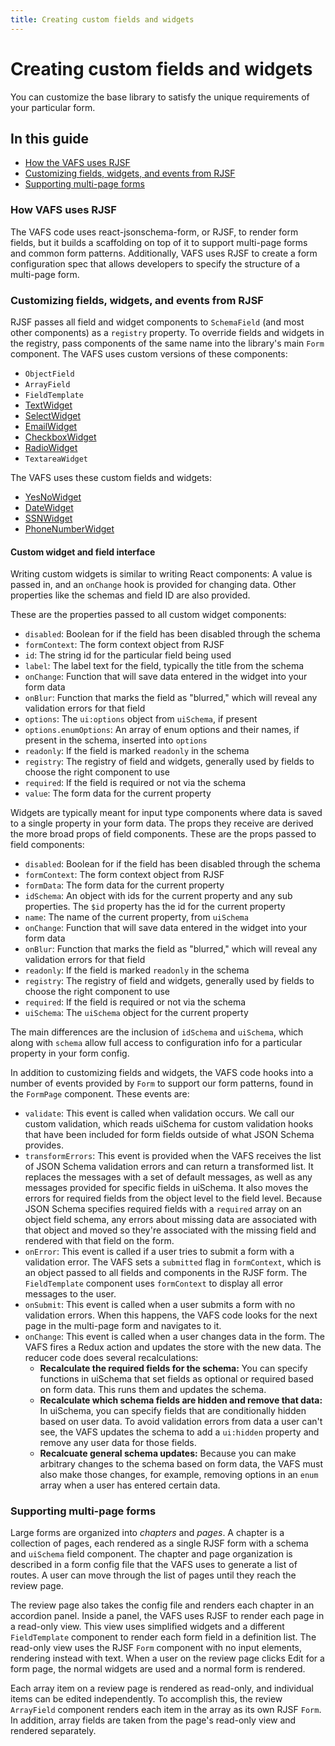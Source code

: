 ```yaml
---
title: Creating custom fields and widgets
---
```


# Creating custom fields and widgets

You can customize the base library to satisfy the unique requirements of your particular form.

## In this guide

- [How the VAFS uses RJSF](#how-vafs-uses-rjsf)
- [Customizing fields, widgets, and events from RJSF](#customizing-fields-and-widgets-from-rjsf)
- [Supporting multi-page forms](#supporting-multi-page-forms)

### How VAFS uses RJSF

The VAFS code uses react-jsonschema-form, or RJSF, to render form fields, but it builds a scaffolding on top of it to support multi-page forms and common form patterns. Additionally, VAFS uses RJSF to create a form configuration spec that allows developers to specify the structure of a multi-page form.

### Customizing fields, widgets, and events from RJSF

RJSF passes all field and widget components to `SchemaField` (and most other components) as a `registry` property. To override fields and widgets in the registry, pass components of the same name into the library's main `Form` component. The VAFS uses custom versions of these components:

- `ObjectField`
- `ArrayField`
- `FieldTemplate`
- [TextWidget](./available-widgets#textwidget)
- [SelectWidget](./available-widgets#selectwidget)
- [EmailWidget](./available-widgets#emailwidget)
- [CheckboxWidget](./available-widgets#checkboxwidget)
- [RadioWidget](./available-widgets#radiowidget)
- `TextareaWidget`

The VAFS uses these custom fields and widgets:

- [YesNoWidget](./available-widgets#yesnowidget)
- [DateWidget](./available-widgets#datewidget)
- [SSNWidget](./available-widgets#ssnwidget)
- [PhoneNumberWidget](./available-widgets#phonenumberwidget)

#### Custom widget and field interface

Writing custom widgets is similar to writing React components: A value is passed in, and an `onChange` hook is provided for changing data. Other properties like the schemas and field ID are also provided.

These are the properties passed to all custom widget components:

- `disabled`: Boolean for if the field has been disabled through the schema
- `formContext`: The form context object from RJSF
- `id`: The string id for the particular field being used
- `label`: The label text for the field, typically the title from the schema
- `onChange`: Function that will save data entered in the widget into your form data
- `onBlur`: Function that marks the field as "blurred," which will reveal any validation errors for that field 
- `options`: The `ui:options` object from `uiSchema`, if present
- `options.enumOptions`: An array of enum options and their names, if present in the schema, inserted into `options`
- `readonly`: If the field is marked `readonly` in the schema
- `registry`: The registry of field and widgets, generally used by fields to choose the right component to use
- `required`: If the field is required or not via the schema
- `value`: The form data for the current property

Widgets are typically meant for input type components where data is saved to a single property in your form data. The props they receive are derived the more broad props of field components. These are the props passed to field components:

- `disabled`: Boolean for if the field has been disabled through the schema
- `formContext`: The form context object from RJSF
- `formData`: The form data for the current property
- `idSchema`: An object with ids for the current property and any sub properties. The `$id` property has the id for the current property
- `name`: The name of the current property, from `uiSchema`
- `onChange`: Function that will save data entered in the widget into your form data
- `onBlur`: Function that marks the field as "blurred," which will reveal any validation errors for that field 
- `readonly`: If the field is marked `readonly` in the schema
- `registry`: The registry of field and widgets, generally used by fields to choose the right component to use
- `required`: If the field is required or not via the schema
- `uiSchema`: The `uiSchema` object for the current property

The main differences are the inclusion of `idSchema` and `uiSchema`, which along with `schema` allow full access to configuration info for a particular property in your form config.

In addition to customizing fields and widgets, the VAFS code hooks into a number of events provided by `Form` to support our form patterns, found in the `FormPage` component. These events are:

- `validate`: This event is called when validation occurs. We call our custom validation, which reads uiSchema for custom validation hooks that have been included for form fields outside of what JSON Schema provides.
- `transformErrors`: This event is provided when the VAFS receives the list of JSON Schema validation errors and can return a transformed list. It replaces the messages with a set of default messages, as well as any messages provided for specific fields in uiSchema. It also moves the errors for required fields from the object level to the field level. Because JSON Schema specifies required fields with a `required` array on an object field schema, any errors about missing data are associated with that object and moved so they're associated with the missing field and rendered with that field on the form.
- `onError`: This event is called if a user tries to submit a form with a validation error. The VAFS sets a `submitted` flag in `formContext`, which is an object passed to all fields and components in the RJSF form. The `FieldTemplate` component uses `formContext` to display all error messages to the user.
- `onSubmit`: This event is called when a user submits a form with no validation errors. When this happens, the VAFS code looks for the next page in the multi-page form and navigates to it.
- `onChange`: This event is called when a user changes data in the form. The VAFS fires a Redux action and updates the store with the new data. The reducer code does several recalculations:
  - **Recalculate the required fields for the schema:** You can specify functions in uiSchema that set fields as optional or required based on form data. This runs them and updates the schema.
  - **Recalculate which schema fields are hidden and remove that data:** In uiSchema, you can specify fields that are conditionally hidden based on user data. To avoid validation errors from data a user can't see, the VAFS updates the schema to add a `ui:hidden` property and remove any user data for those fields.
  - **Recalcuate general schema updates:** Because you can make arbitrary changes to the schema based on form data, the VAFS must also make those changes, for example, removing options in an `enum` array when a user has entered certain data.

### Supporting multi-page forms

Large forms are organized into *chapters* and *pages*. A chapter is a collection of pages, each rendered as a single RJSF form with a schema and `uiSchema` field component. The chapter and page organization is described in a form config file that the VAFS uses to generate a list of routes. A user can move through the list of pages until they reach the review page.

The review page also takes the config file and renders each chapter in an accordion panel. Inside a panel, the VAFS uses RJSF to render each page in a read-only view. This view uses simplified widgets and a different `FieldTemplate` component to render each form field in a definition list. The read-only view uses the RJSF `Form` component with no input elements, rendering instead with text. When a user on the review page clicks Edit for a form page, the normal widgets are used and a normal form is rendered.

Each array item on a review page is rendered as read-only, and individual items can be edited independently. To accomplish this, the review `ArrayField` component renders each item in the array as its own RJSF `Form`. In addition, array fields are taken from the page's read-only view and rendered separately.
